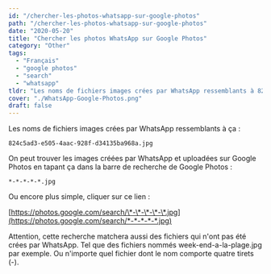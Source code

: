 ```yaml
---
id: "/chercher-les-photos-whatsapp-sur-google-photos"
path: "/chercher-les-photos-whatsapp-sur-google-photos"
date: "2020-05-20"
title: "Chercher les photos WhatsApp sur Google Photos"
category: "Other"
tags: 
  - "Français"
  - "google photos"
  - "search"
  - "whatsapp"
tldr: "Les noms de fichiers images crées par WhatsApp ressemblants à 824c5ad3-e505-4aac-928f-d34135ba968a.jpg, on peut trouver les images créées par WhatsApp et uploadées sur Google Photos en cherchant *-*-*-*-*.jpg"
cover: "./WhatsApp-Google-Photos.png"
draft: false
---
```


Les noms de fichiers images crées par WhatsApp ressemblants à ça :

`824c5ad3-e505-4aac-928f-d34135ba968a.jpg`

On peut trouver les images créées par WhatsApp et uploadées sur Google Photos en tapant ça dans la barre de recherche de Google Photos :

`*-*-*-*-*.jpg`

Ou encore plus simple, cliquer sur ce lien :

[https://photos.google.com/search/\*-\*-\*-\*-\*.jpg](https://photos.google.com/search/*-*-*-*-*.jpg)

Attention, cette recherche matchera aussi des fichiers qui n'ont pas été crées par WhatsApp. Tel que des fichiers nommés week-end-a-la-plage.jpg par exemple. Ou n'importe quel fichier dont le nom comporte quatre tirets (-).
